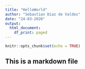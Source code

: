```yaml
---
title: "HelloWorld"
author: "Sebastian Diaz de Valdes"
date: "24-03-2020"
output:
  html_document:
    df_print: paged
---
```


```r
knitr::opts_chunk$set(echo = TRUE)
```
## This is a markdown file


